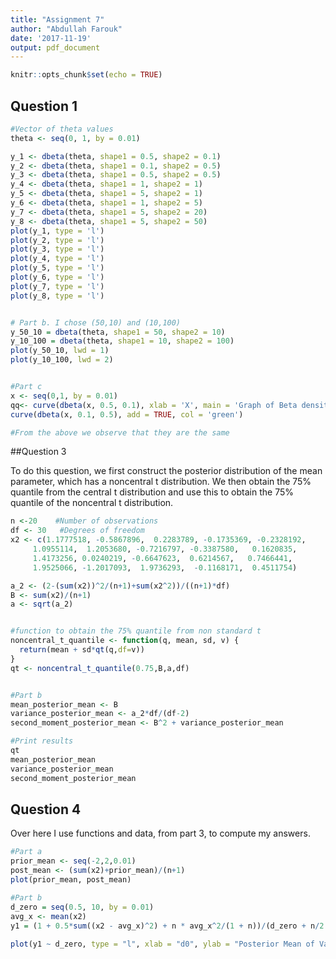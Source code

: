 ```yaml
---
title: "Assignment 7"
author: "Abdullah Farouk"
date: '2017-11-19'
output: pdf_document
---
```


```r
knitr::opts_chunk$set(echo = TRUE)
```


## Question 1

```r
#Vector of theta values
theta <- seq(0, 1, by = 0.01)

y_1 <- dbeta(theta, shape1 = 0.5, shape2 = 0.1)
y_2 <- dbeta(theta, shape1 = 0.1, shape2 = 0.5)
y_3 <- dbeta(theta, shape1 = 0.5, shape2 = 0.5)
y_4 <- dbeta(theta, shape1 = 1, shape2 = 1)
y_5 <- dbeta(theta, shape1 = 5, shape2 = 1)
y_6 <- dbeta(theta, shape1 = 1, shape2 = 5)
y_7 <- dbeta(theta, shape1 = 5, shape2 = 20)
y_8 <- dbeta(theta, shape1 = 5, shape2 = 50)
plot(y_1, type = 'l')
plot(y_2, type = 'l')
plot(y_3, type = 'l')
plot(y_4, type = 'l')
plot(y_5, type = 'l')
plot(y_6, type = 'l')
plot(y_7, type = 'l')
plot(y_8, type = 'l')


# Part b. I chose (50,10) and (10,100)
y_50_10 = dbeta(theta, shape1 = 50, shape2 = 10)  
y_10_100 = dbeta(theta, shape1 = 10, shape2 = 100)
plot(y_50_10, lwd = 1)
plot(y_10_100, lwd = 2)


#Part c
x <- seq(0,1, by = 0.01)
qq<- curve(dbeta(x, 0.5, 0.1), xlab = 'X', main = 'Graph of Beta density funcitons')
curve(dbeta(x, 0.1, 0.5), add = TRUE, col = 'green')

#From the above we observe that they are the same

```





##Question 3

To do this question, we first construct the posterior distribution of the mean parameter, which has a noncentral t distribution. We then obtain the 75% quantile from the central t distribution and use this to obtain the 75% quantile of the noncentral t distribution.

```r

n <-20    #Number of observations
df <- 30   #Degrees of freedom 
x2 <- c(1.1777518, -0.5867896,  0.2283789, -0.1735369, -0.2328192,
     1.0955114,  1.2053680, -0.7216797, -0.3387580,   0.1620835,
     1.4173256, 0.0240219, -0.6647623,  0.6214567,   0.7466441,
     1.9525066, -1.2017093,  1.9736293,  -0.1168171,  0.4511754)

a_2 <- (2-(sum(x2))^2/(n+1)+sum(x2^2))/((n+1)*df)
B <- sum(x2)/(n+1)
a <- sqrt(a_2)


#function to obtain the 75% quantile from non standard t
noncentral_t_quantile <- function(q, mean, sd, v) {
  return(mean + sd*qt(q,df=v))
} 
qt <- noncentral_t_quantile(0.75,B,a,df)


#Part b
mean_posterior_mean <- B
variance_posterior_mean <- a_2*df/(df-2)
second_moment_posterior_mean <- B^2 + variance_posterior_mean

#Print results
qt
mean_posterior_mean
variance_posterior_mean
second_moment_posterior_mean
```


## Question 4

Over here I use functions and data, from part 3, to compute my answers.

```r
#Part a
prior_mean <- seq(-2,2,0.01)
post_mean <- (sum(x2)+prior_mean)/(n+1)
plot(prior_mean, post_mean)

#Part b
d_zero = seq(0.5, 10, by = 0.01)
avg_x <- mean(x2)
y1 = (1 + 0.5*sum((x2 - avg_x)^2) + n * avg_x^2/(1 + n))/(d_zero + n/2 - 1)
                                                         
plot(y1 ~ d_zero, type = "l", xlab = "d0", ylab = "Posterior Mean of Variance Parameter")

```

